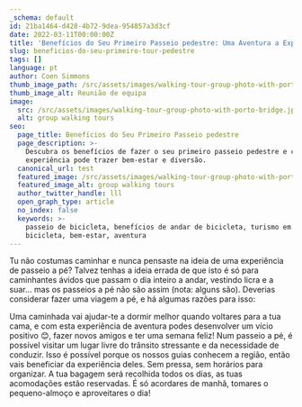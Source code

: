 ```yaml
---
_schema: default
id: 21ba1464-d428-4b72-9dea-954857a3d3cf
date: 2022-03-11T00:00:00Z
title: 'Benefícios do Seu Primeiro Passeio pedestre: Uma Aventura a Experimentar'
slug: beneficios-do-seu-primeiro-tour-pedestre
tags: []
language: pt
author: Coen Simmons
thumb_image_path: /src/assets/images/walking-tour-group-photo-with-porto-bridge.jpg
thumb_image_alt: Reunião de equipa
image:
  src: /src/assets/images/walking-tour-group-photo-with-porto-bridge.jpg
  alt: group walking tours
seo:
  page_title: Benefícios do Seu Primeiro Passeio pedestre
  page_description: >-
    Descubra os benefícios de fazer o seu primeiro passeio pedestre e como esta
    experiência pode trazer bem-estar e diversão.
  canonical_url: test
  featured_image: /src/assets/images/walking-tour-group-photo-with-porto-bridge.jpg
  featured_image_alt: group walking tours
  author_twitter_handle: lll
  open_graph_type: article
  no_index: false
  keywords: >-
    passeio de bicicleta, benefícios de andar de bicicleta, turismo em
    bicicleta, bem-estar, aventura
---
```

Tu não costumas caminhar e nunca pensaste na ideia de uma experiência de passeio a pé? Talvez tenhas a ideia errada de que isto é só para caminhantes ávidos que passam o dia inteiro a andar, vestindo licra e a suar… mas os passeios a pé não são assim (nota: alguns são). Deverias considerar fazer uma viagem a pé, e há algumas razões para isso:

Uma caminhada vai ajudar-te a dormir melhor quando voltares para a tua cama, e com esta experiência de aventura podes desenvolver um vício positivo 😊, fazer novos amigos e ter uma semana feliz! Num passeio a pé, é possível visitar um lugar livre do trânsito stressante e da necessidade de conduzir. Isso é possível porque os nossos guias conhecem a região, então vais beneficiar da experiência deles. Sem pressa, sem horários para organizar. A tua bagagem será recolhida todos os dias, as tuas acomodações estão reservadas. É só acordares de manhã, tomares o pequeno-almoço e aproveitares o dia!